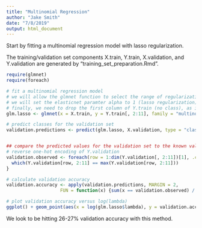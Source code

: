 ```yaml
---
title: "Multinomial Regression"
author: "Jake Smith"
date: "7/8/2019"
output: html_document
---
```


Start by fitting a multinomial regression model with lasso regularization.

The training/validation set components X.train, Y.train, X.validation, and Y.validation are generated by "training_set_preparation.Rmd".

```r
require(glmnet)
require(foreach)
```

```r
# fit a multinomial regression model
# we will allow the glmnet function to select the range of regularization penalties lambda
# we will set the elasticnet paramter alpha to 1 (lasso regularization)
# finally, we need to drop the first column of Y.train (no class), as it is zero-filled
glm.lasso <- glmnet(x = X.train, y = Y.train[, 2:11], family = "multinomial", alpha = 1, standardize = FALSE)

# predict classes for the validation set
validation.predictions <- predict(glm.lasso, X.validation, type = "class")


## compare the predicted values for the validation set to the known values
# reverse one-hot encoding of Y.validation
validation.observed <- foreach(row = 1:dim(Y.validation[, 2:11])[1], .combine = c) %do% {
  which(Y.validation[row, 2:11] == max(Y.validation[row, 2:11]))
}

# calculate validation accuracy 
validation.accuracy <- apply(validation.predictions, MARGIN = 2, 
                    FUN = function(x) {sum(x == validation.observed) / length(x)})

# plot validation accuracy versus log(lambda)
ggplot() + geom_point(aes(x = log(glm.lasso$lambda), y = validation.accuracy)) + xlab("log(lambda)") + ylab("accuracy")
```

We look to be hitting 26-27% validation accuracy with this method.

